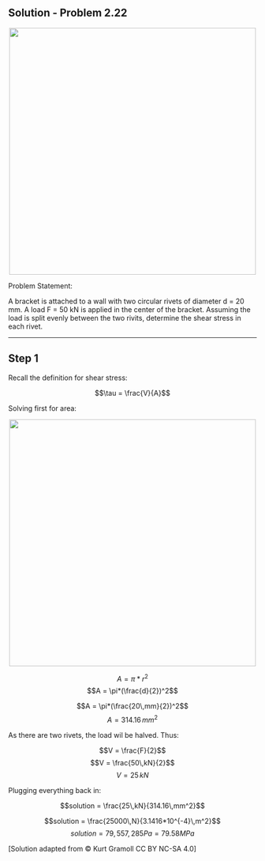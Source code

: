 ## Solution - Problem 2.22

<p align="center">
![](images/165.png){width="500"}
</p>

Problem Statement:

A bracket is attached to a wall with two circular rivets of diameter d = 20 mm. A load F = 50 kN is applied in the center of the bracket. Assuming the load is split evenly between the two rivits, determine the shear stress in each rivet. 

---
::: callout-note
## Step 1
Recall the definition for shear stress:

$$\tau = \frac{V}{A}$$

Solving first for area:

<p align="center">
![](images/165 solution.png){width="500"}
</p>

$$A = \pi*r^2$$
$$A = \pi*(\frac{d}{2})^2$$

$$A = \pi*(\frac{20\,mm}{2})^2$$
$$A = 314.16\,mm^2$$

As there are two rivets, the load wil be halved. Thus:

$$V = \frac{F}{2}$$
$$V = \frac{50\,kN}{2}$$
$$V = 25\,kN$$

Plugging everything back in:

$$solution = \frac{25\,kN}{314.16\,mm^2}$$

$$solution = \frac{25000\,N}{3.1416*10^{-4}\,m^2}$$
$$solution = 79,557,285 Pa = 79.58 MPa$$
:::
\[Solution adapted from © Kurt Gramoll CC BY NC-SA 4.0\]